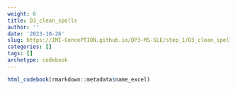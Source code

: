 ```yaml
---
weight: 6
title: D3_clean_spells
author: ''
date: '2023-10-26'
slug: https://IMI-ConcePTION.github.io/DP3-MS-SLE/step_1/D3_clean_spells
categories: []
tags: []
archetype: codebook
---
```


```r
html_codebook(rmarkdown::metadata$name_excel)
```
